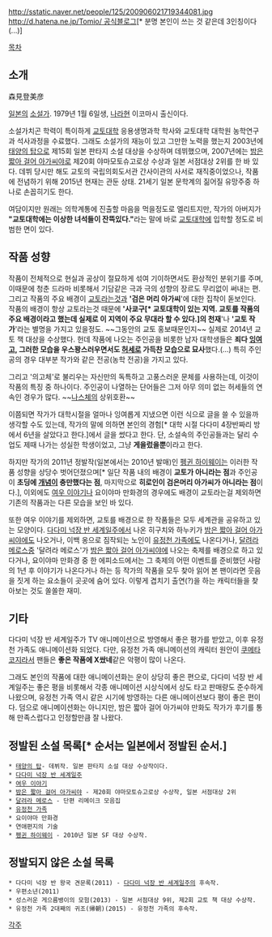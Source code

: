 http://sstatic.naver.net/people/125/200906021719344081.jpg
[[http://d.hatena.ne.jp/Tomio/ 공식블로그]][* 분명 본인이 쓰는 것 같은데 3인칭이다(...)]

[[목차]]

== 소개 ==

森見登美彦

[[일본]]의 [[소설가]]. 1979년 1월 6일생, [[나라#s-3.1|나라]]현 이코마시 출신이다.

소설가치곤 학력이 특이하게 [[교토대학]] 응용생명과학 학사와 교토대학 대학원 농학연구과 석사과정을 수료했다. 그래도 소설가의 재능이 있고 그만한 노력을 했는지 2003년에 [[태양의 탑#s-4|태양의 탑]]으로 제15회 일본 판타지 소설 대상을 수상하며 데뷔했으며, 2007년에는 [[밤은 짧아 걸어 아가씨야]]로 제20회 야마모토슈고로상 수상과 일본 서점대상 2위를 한 바 있다. 데뷔 당시만 해도 교토의 국립의회도서관 간사이관의 사서로 재직중이었으나, 작품에 전념하기 위해 2015년 현재는 관둔 상태. 21세기 일본 문학계의 짊어질 유망주중 하나로 손꼽히기도 한다.

여담이지만 원래는 의학계통에 진출할 마음을 먹을정도로 엘리트지만, 작가의 아버지가 '''"교토대학에는 이상한 녀석들이 잔뜩있다."'''라는 말에 바로 [[교토대학]]에 입학할 정도로 비범한 면이 있다.

== 작품 성향 ==
작품이 전체적으로 현실과 공상이 절묘하게 섞여 기이하면서도 환상적인 분위기를 주며, 이때문에 청춘 드라마 비롯해서 기담같은 극과 극의 성향의 장르도 무리없이 써내는 편. 그리고 작품의 주요 배경이 [[교토]]라는것과 ''''검은 머리 아가씨''''에 대한 집착이 돋보인다. 작품의 배경이 항상 교토라는것 때문에 ''''사쿄구[* 교토대학이 있는 지역. 교토를 작품의 주요 배경이라고 했는데 실제로 이 지역이 주요 무대라 할 수 있다.]의 천재''''나 ''''교토 작가''''라는 별명을 가지고 있을정도. ~~그동안의 교토 홍보때문인지~~ 실제로 2014년 교토 책 대상을 수상했다. 헌데 작품에 나오는 주인공을 비롯한 남자 대학생들은 '''죄다 [[잉여]]고, 그러한 모습을 우스꽝스러우면서도  [[허세]]로 가득찬 모습으로 묘사'''했다.(...) 특히 주인공의 경우 대부분 작가와 같은 전공(농학 전공)을 가지고 있다.  

그리고 '의고체'로 불리우는 자신만의 독특하고 고풍스러운 문체를 사용하는데, 이것이 작품의 특징 중 하나이다. 주인공이 나열하는 단어들은 그저 아무 의미 없는 허세들의 연속인 경우가 많다. ~~[[나스체]]의 상위호환~~

이쯤되면 작가가 대학시절을 얼마나 잉여롭게 지냈으면 이런 식으로 글을 쓸 수 있을까 생각할 수도 있는데, 작가의 말에 의하면 본인의 경험[* 대학 시절 다다미 4장반짜리 방에서 6년을 살았다고 한다.]에서 글을 썼다고 한다. 단, 소설속의 주인공들과는 달리 수업도 제때 나가는 성실한 학생이었고, 그냥 '''게을렀을뿐'''이라고 한다.  

하지만 작가의 2011년 정발작(일본에서는 2010년 발매)인  [[펭귄 하이웨이]]는 이러한 작품 성향을 상당수 벗어던졌으며[* 일단 작품 내의 배경이  '''교토가 아니라는 점'''과  주인공이  '''초딩에  [[개념]]이 충만했다는 점''', 마지막으로  '''히로인이 검은머리 아가씨가 아니라는 점'''이다.], 이외에도  [[여우 이야기]]나 요이야마 만화경의 경우에도 배경이 교토라는걸 제외하면 기존의 작품과는 다른 모습을 보인 바 있다. 

또한 여우 이야기를 제외하면, 교토를 배경으로 한 작품들은 모두 세계관을 공유하고 있는 모양이다. [[다다미 넉장 반 세계일주]]에서 나온 히구치와 하누키가 [[밤은 짧아 걸어 아가씨야]]에도 나오거나, 이백 옹으로 짐작되는 노인이 [[유정천 가족]]에도 나온다거나, [[달려라 메로스#s-2|달려라 메로스]]중 '달려라 메로스'가 [[밤은 짧아 걸어 아가씨야]]에 나오는 축제를 배경으로 하고 있다거나, 요이야마 만화경 중 한 에피소드에서는 그 축제의 어떤 이벤트를 준비했던 사람의 1년 후 이야기가 나온다거나 하는 등 작가의 작품을 모두 찾아 읽어 본 팬이라면 웃음을 짓게 하는 요소들이 곳곳에 숨어 있다. 이렇게 겹치기 출연(?)을 하는 캐릭터들을 찾아보는 것도 쏠쏠한 재미. 

== 기타 ==
다다미 넉장 반 세계일주가 TV 애니메이션으로 방영해서 좋은 평가를 받았고, 이후 유정천 가족도 애니메이션화 되었다. 다만, 유정천 가족 애니메이션의 캐릭터 원안이  [[쿠메타 코지]]라서 팬들은  '''좋은 작품에 X쌌네'''같은 악평이 많이 나온다.

그래도 본인의 작품에 대한 애니메이션화는 운이 상당히 좋은 편으로, 다다미 넉장 반 세계일주는 좋은 평을 비롯해서 각종 애니메이션 시상식에서 상도 타고 판매량도 준수하게 나왔으며, 유정천 가족 역시 같은 시기에 방영하는 다른 애니메이션보다 평이 좋은 편이다. 덤으로 애니메이션화는 아니지만, 밤은 짧아 걸어 아가씨야 만화도 작가가 후기를 통해 만족스럽다고 인정할만큼 잘 나왔다.

== 정발된 소설 목록[* 순서는 일본에서 정발된 순서.] ==
 * [[태양의 탑#s-4|태양의 탑]]- 데뷔작. 일본 판타지 소설 대상 수상작이다.
 * [[다다미 넉장 반 세계일주]]
 * [[여우 이야기]]
 * [[밤은 짧아 걸어 아가씨야]] - 제20회 야마모토슈고로상 수상작, 일본 서점대상 2위
 * [[달려라 메로스#s-2|달려라 메로스]] - 단편 리메이크 모음집
 * [[유정천 가족]]
 * 요이야마 만화경
 * 연애편지의 기술
 * [[펭귄 하이웨이]] - 2010년 일본 SF 대상 수상작.

== 정발되지 않은 소설 목록 ==
 * 다다미 넉장 반 왕국 견문록(2011) - [[다다미 넉장 반 세계일주]]의 후속작.
 * 우편소년(2011)
 * 성스러운 게으름뱅이의 모험(2013) - 일본 서점대상 9위, 제2회 교토 책 대상 수상작.
 * 유정천 가족 2대째의 귀조(帰朝)(2015) - 유정천 가족의 후속작.

[[각주]]
